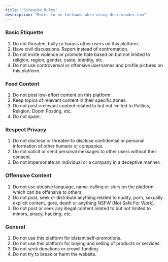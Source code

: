```yaml
---
title: "Sitewide Rules"
description: "Rules to be followed when using desifounder.com"
---
```


### Basic Etiquette

1. Do not threaten, bully or harass other users on this platform.
2. Have civil discussions. Report instead of confrontation.
3. Do not incite violence or promote hate based on but not limited to religion, region, gender, caste, identity, etc.
4. Do not use controversial or offensive usernames and profile pictures on this platform.

### Feed Content

1. Do not post low-effort content on this platform.
2. Keep topics of relevant content in their specific zones.
3. Do not post irrelevant content related to but not limited to Politics, Religion, Doom Posting, etc.
4. Do not spam.

### Respect Privacy

1. Do not disclose or threaten to disclose confidential or personal information of other humans or companies.
2. Do not solicit or send personal messages to other users without their consent.
3. Do not impersonate an individual or a company in a deceptive manner.

### Offensive Content

1. Do not use abusive language, name-calling or slurs on the platform which can be offensive to others.
2. Do not post, seek or distribute anything related to nudity, porn, sexually explicit content, gore, death or anything NSFW (Not Safe For Work).
3. Do not post or seek any illegal content related to but not limited to minors, piracy, hacking, etc.

### General

1. Do not use this platform for blatant self-promotions.
2. Do not use this platform for buying and selling of products or services.
3. Do not seek donations or crowd-funding.
4. Do not try to break or harm the website.